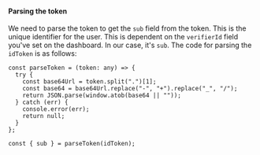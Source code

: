 #### Parsing the token

We need to parse the token to get the `sub` field from the token. This is the unique identifier for the user. This is dependent on the `verifierId`
field you've set on the dashboard. In our case, it's `sub`. The code for parsing the `idToken` is as follows:

```tsx
const parseToken = (token: any) => {
  try {
    const base64Url = token.split(".")[1];
    const base64 = base64Url.replace("-", "+").replace("_", "/");
    return JSON.parse(window.atob(base64 || ""));
  } catch (err) {
    console.error(err);
    return null;
  }
};

const { sub } = parseToken(idToken);
```
